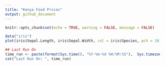 ```yaml
---
title: "Kenya Food Prices"
output: github_document
---
```


```r
knitr::opts_chunk$set(echo = TRUE, warning = FALSE, message = FALSE)
```


```r
data("iris")
plot(iris$Sepal.Length, iris$Sepal.Width, col = iris$Species, pch = 18)
```


```r
## Last Run On
time_run <- paste(format(Sys.time(), "%Y-%m-%d %H:%M:%S"),  Sys.timezone())
cat("Last Run On: ", time_run)

```

